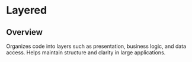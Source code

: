 # Layered

## Overview

Organizes code into layers such as presentation, business logic, and data access. Helps maintain structure and clarity in large applications.
